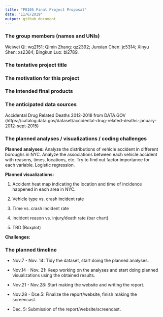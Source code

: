```yaml
---
title: "P8105 Final Project Proposal"
date: "11/6/2019"
output: github_document
---
```


### The group members (names and UNIs)

Weiwei Qi: wq2151; Qimin Zhang: qz2392; Junxian Chen: jc5314; Xinyu Shen: xs2384; Bingkun Luo: bl2789.

### The tentative project title



### The motivation for this project



### The intended final products



### The anticipated data sources

Accidental Drug Related Deaths 2012-2018  from DATA.GOV (https://catalog.data.gov/dataset/accidental-drug-related-deaths-january-2012-sept-2015)

### The planned analyses / visualizations / coding challenges

**Planned analyses:** Analyze the distributions of vehicle accident in different boroughs in NYC. Analyze the associations between each vehicle accident with reasons, times, locations, etc. Try to find out factor importance for each variable. Logistic regression.

**Planned visualizations:** 

1) Accident heat map indicating the location and time of incidence happened in each area in NYC. 

2) Vehicle type vs. crash incident rate

3) Time vs. crash incident rate

4) Incident reason vs. injury/death rate (bar chart)

5) TBD (Boxplot)

**Challenges:** 

### The planned timeline

* Nov.7 - Nov. 14: Tidy the dataset, start doing the planned analyses.

* Nov.14 - Nov. 21: Keep working on the analyses and start doing planned visualizations using the obtained results.

* Nov.21 - Nov.28: Start making the website and writing the report.

* Nov.28 - Dce.5: Finalize the report/website, finish making the screencast.

* Dec. 5: Submission of the report/website/screencast.

